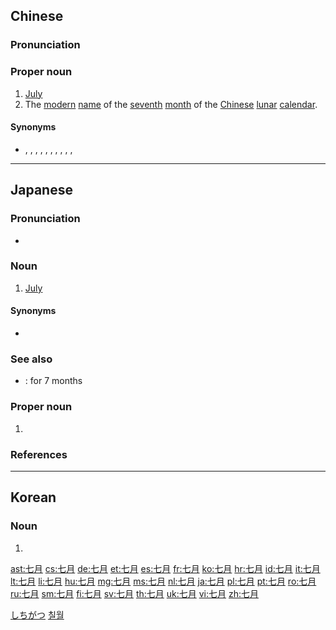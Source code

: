 ==Chinese==
{{zh-forms}}

===Pronunciation===
{{zh-pron
|m=Qīyuè
|c=cat1 jyut6
|h=pfs=Chhit-ngie̍t
|cat=pn
}}

===Proper noun===
{{zh-proper noun}}

# [[July]]
# The [[modern]] [[name]] of the [[seventh]] [[month]] of the [[Chinese]] [[lunar]] [[calendar]].

====Synonyms====
* {{sense|lunar month}} {{zh-l|蘭月}}, {{zh-l|瓜月}}, {{zh-l|巧月}}, {{zh-l|砧月}}, {{zh-l|蘭秋}}, {{zh-l|新秋}}, {{zh-l|銀磺}}, {{zh-l|飛星}}, {{zh-l|相月}}, {{zh-l|孟秋}}, {{zh-l|桐月}}

{{zh-cat|Months}}

----

==Japanese==
{{ja-kanjitab|しち|がつ|yomi=on}}

===Pronunciation===
* {{ja-pron|しちがつ|y=o|acc=4|acc2=0|dev=1|acc_ref=NHK|acc2_ref=NHK}}

===Noun===
{{ja-noun|しちがつ}}

# [[July]]

====Synonyms====
* {{ja-r|文月|ふみづき}}

===See also===
* {{ja-r|七ヶ月|ななヶげつ}}: for 7 months

{{ja-kanjitab|な|つき|yomi=kun}}

===Proper noun===
{{ja-pos|なつき|proper}}

# {{given name|female|lang=ja|sort=なつき}}

===References===
<references/>

[[Category:ja:Months|しちがつ]]

----

==Korean==
{{ko-hanjatab}}

===Noun===
{{ko-noun|hj|hangeul=칠월}}

# {{hanja form of|칠월|July}}

[[Category:ko:Months|칠월]]

[[ast:七月]]
[[cs:七月]]
[[de:七月]]
[[et:七月]]
[[es:七月]]
[[fr:七月]]
[[ko:七月]]
[[hr:七月]]
[[id:七月]]
[[it:七月]]
[[lt:七月]]
[[li:七月]]
[[hu:七月]]
[[mg:七月]]
[[ms:七月]]
[[nl:七月]]
[[ja:七月]]
[[pl:七月]]
[[pt:七月]]
[[ro:七月]]
[[ru:七月]]
[[sm:七月]]
[[fi:七月]]
[[sv:七月]]
[[th:七月]]
[[uk:七月]]
[[vi:七月]]
[[zh:七月]]